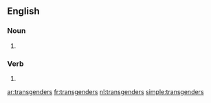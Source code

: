 ==English==

===Noun===
{{head|en|plural}}

# {{plural of|transgender|lang=en}}

===Verb===
{{head|en|verb form}}

# {{en-third-person singular of|transgender}}

[[ar:transgenders]]
[[fr:transgenders]]
[[nl:transgenders]]
[[simple:transgenders]]
